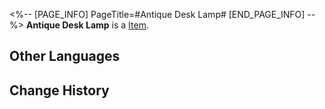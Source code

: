 <%-- [PAGE_INFO]
PageTitle=#Antique Desk Lamp#
[END_PAGE_INFO] --%>
{{Item Infobox
|id          = 250013
|image       = Item Antique Desk Lamp.png{{subst:void|<!--$UPLOAD:<<SpriteOutput/Quest/Museum/MuseumItemPhotoIcon/MuseumItemPhotoIcon_113.png>-<Item Antique Desk Lamp.png>-<Item Icons>>-->}}
|type        = 
|invCategory = 
|rarity      = 1
|effect      = 
|description = 
}}
'''Antique Desk Lamp''' is a [[Item]].

==Other Languages==
{{Other Languages
|en   = Antique Desk Lamp
|zhs  = 古董台灯
|zht  = 古董檯燈
|ja   = アンティークの卓上ライト
|ko   = 고물 스탠드
|es   = Lámpara de escritorio antigua
|fr   = Ancienne lampe de bureau
|ru   = Антикварная лампа
|th   = โคมไฟโบราณ
|vi   = Đèn Để Bàn Cổ
|de   = Uralte Tischlampe
|id   = Lampu Meja Antik
|pt   = Abajur Antigo
}}

==Change History==
{{Change History|1.1}}